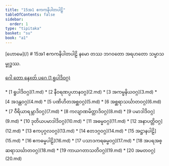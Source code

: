 ```yaml
---
title: "15အ1 ဧကကနိပါတပါဠိ"
tableOfContents: false
sidebar:
  order: 1
type: "tipitaka"
basket: "su"
book: "a1"
---
```



<Paragraph type="center" book="a1">
[ဟောမေ](/)
</Paragraph>

<Paragraph type="center" book="a1">
# 15အ1 ဧကကနိပါတပါဠိ
</Paragraph>

<Paragraph number="1" type="center" book="a1">
နမော တဿ ဘဂဝတော အရဟတော သမ္မာသမ္ဗုဒ္ဓဿ.

[ဂေါ တော နေxတ် ပဂေ (1 ရူပါဒိဝဂ္ဂ)](1.md)



</Paragraph>

<TableOfContents book="a1" section="15">
* [1 ရူပါဒိဝဂ္ဂ](1.md)
* [2 နီဝရဏပ္ပဟာနဝဂ္ဂ](2.md)
* [3 အကမ္မနိယဝဂ္ဂ](3.md)
* [4 အဒန္တဝဂ္ဂ](4.md)
* [5 ပဏိဟိတအစ္ဆဝဂ္ဂ](5.md)
* [6 အစ္ဆရာသင်္ဃာတဝဂ္ဂ](6.md)
* [7 ဝီရိယာရမ္ဘာဒိဝဂ္ဂ](7.md)
* [8 ကလျာဏမိတ္တာဒိဝဂ္ဂ](8.md)
* [9 ပမာဒါဒိဝဂ္ဂ](9.md)
* [10 ဒုတိယပမာဒါဒိဝဂ္ဂ](10.md)
* [11 အဓမ္မဝဂ္ဂ](11.md)
* [12 အနာပတ္တိဝဂ္ဂ](12.md)
* [13 ဧကပုဂ္ဂလဝဂ္ဂ](13.md)
* [14 ဧတဒဂ္ဂဝဂ္ဂ](14.md)
* [15 အဋ္ဌာနပါဠိ](15.md)
* [16 ဧကဓမ္မပါဠိ](16.md)
* [17 ပသာဒကရဓမ္မဝဂ္ဂ](17.md)
* [18 အပရအစ္ဆရာသင်္ဃာတဝဂ္ဂ](18.md)
* [19 ကာယဂတာသတိဝဂ္ဂ](19.md)
* [20 အမတဝဂ္ဂ](20.md)
</TableOfContents>